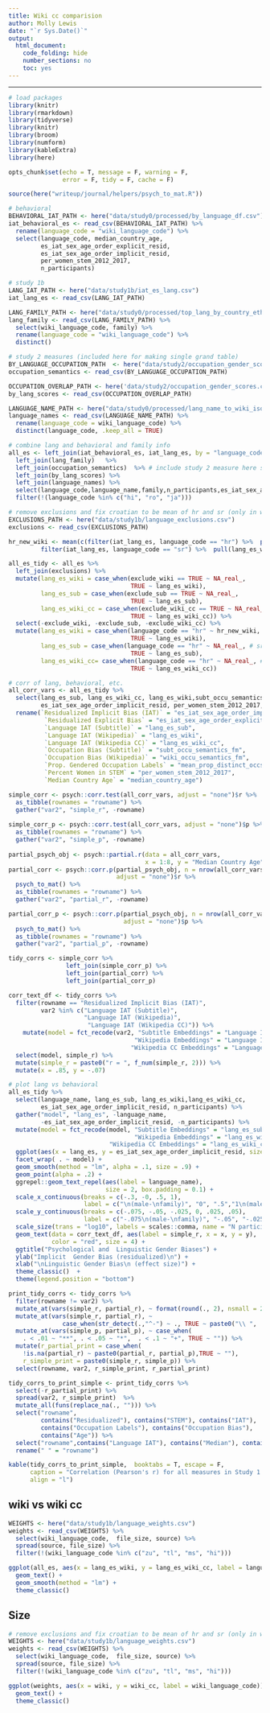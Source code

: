 ```yaml
---
title: Wiki cc comparision
author: Molly Lewis 
date: "`r Sys.Date()`"
output: 
  html_document:
    code_folding: hide
    number_sections: no
    toc: yes
---
```

  
******

```r

# load packages
library(knitr)
library(rmarkdown)
library(tidyverse)
library(knitr)
library(broom)
library(numform)
library(kableExtra)
library(here)

opts_chunk$set(echo = T, message = F, warning = F, 
               error = F, tidy = F, cache = F)

source(here("writeup/journal/helpers/psych_to_mat.R"))

```


```r
# behavioral
BEHAVIORAL_IAT_PATH <- here("data/study0/processed/by_language_df.csv")
iat_behavioral_es <- read_csv(BEHAVIORAL_IAT_PATH) %>%
  rename(language_code = "wiki_language_code") %>%
  select(language_code, median_country_age, 
         es_iat_sex_age_order_explicit_resid,
         es_iat_sex_age_order_implicit_resid, 
         per_women_stem_2012_2017, 
         n_participants)

# study 1b
LANG_IAT_PATH <- here("data/study1b/iat_es_lang.csv")
iat_lang_es <- read_csv(LANG_IAT_PATH)

LANG_FAMILY_PATH <- here("data/study0/processed/top_lang_by_country_ethnologue.csv")
lang_family <- read_csv(LANG_FAMILY_PATH) %>%
  select(wiki_language_code, family) %>%
  rename(language_code = "wiki_language_code") %>%
  distinct()

# study 2 measures (included here for making single grand table)
BY_LANGUAGE_OCCUPATION_PATH  <- here("data/study2/occupation_gender_score_by_language.csv")
occupation_semantics <- read_csv(BY_LANGUAGE_OCCUPATION_PATH) 

OCCUPATION_OVERLAP_PATH <- here('data/study2/occupation_gender_scores.csv')
by_lang_scores <- read_csv(OCCUPATION_OVERLAP_PATH)

LANGUAGE_NAME_PATH <- here("data/study0/processed/lang_name_to_wiki_iso.csv")
language_names <- read_csv(LANGUAGE_NAME_PATH) %>%
  rename(language_code = wiki_language_code) %>%
  distinct(language_code, .keep_all = TRUE)

# combine lang and behavioral and family info
all_es <- left_join(iat_behavioral_es, iat_lang_es, by = "language_code") %>%
  left_join(lang_family)   %>%
  left_join(occupation_semantics)  %>% # include study 2 measure here so can make table
  left_join(by_lang_scores) %>%
  left_join(language_names) %>%
  select(language_code,language_name,family,n_participants,es_iat_sex_age_order_implicit_resid, es_iat_sex_age_order_explicit_resid, median_country_age, per_women_stem_2012_2017, lang_es_sub, lang_es_wiki, lang_es_wiki_cc, mean_prop_distinct_occs, subt_occu_semantics_fm, wiki_occu_semantics_fm)  %>%
  filter(!(language_code %in% c("hi", "ro", "ja")))

```

```r
# remove exclusions and fix croatian to be mean of hr and sr (only in wiki)
EXCLUSIONS_PATH <- here("data/study1b/language_exclusions.csv") 
exclusions <- read_csv(EXCLUSIONS_PATH)

hr_new_wiki <- mean(c(filter(iat_lang_es, language_code == "hr") %>%  pull(lang_es_wiki),
         filter(iat_lang_es, language_code == "sr") %>%  pull(lang_es_wiki)))

all_es_tidy <- all_es %>%
  left_join(exclusions) %>%
  mutate(lang_es_wiki = case_when(exclude_wiki == TRUE ~ NA_real_,
                                  TRUE ~ lang_es_wiki),
         lang_es_sub = case_when(exclude_sub == TRUE ~ NA_real_,
                                  TRUE ~ lang_es_sub),
         lang_es_wiki_cc = case_when(exclude_wiki_cc == TRUE ~ NA_real_,
                                  TRUE ~ lang_es_wiki_cc)) %>%
  select(-exclude_wiki, -exclude_sub, -exclude_wiki_cc) %>%
  mutate(lang_es_wiki = case_when(language_code == "hr" ~ hr_new_wiki,
                                  TRUE ~ lang_es_wiki),
         lang_es_sub = case_when(language_code == "hr" ~ NA_real_, # sr is missing from sub
                                  TRUE ~ lang_es_sub),
         lang_es_wiki_cc= case_when(language_code == "hr" ~ NA_real_, # sr is missing from sub/wiki_cc #check this
                                  TRUE ~ lang_es_wiki_cc)) 
```

```r
# corr of lang, behavioral, etc.
all_corr_vars <- all_es_tidy %>%
  select(lang_es_sub, lang_es_wiki_cc, lang_es_wiki,subt_occu_semantics_fm, wiki_occu_semantics_fm, mean_prop_distinct_occs, es_iat_sex_age_order_explicit_resid, 
         es_iat_sex_age_order_implicit_resid, per_women_stem_2012_2017, median_country_age) %>%
  rename(`Residualized Implicit Bias (IAT)` = "es_iat_sex_age_order_implicit_resid",
          `Residualized Explicit Bias` = "es_iat_sex_age_order_explicit_resid",
          `Language IAT (Subtitle)` = "lang_es_sub",
          `Language IAT (Wikipedia)` = "lang_es_wiki",
          `Language IAT (Wikipedia CC)` = "lang_es_wiki_cc",
          `Occupation Bias (Subtitle)` = "subt_occu_semantics_fm",
          `Occupation Bias (Wikipedia)` = "wiki_occu_semantics_fm",
          `Prop. Gendered Occupation Labels` = "mean_prop_distinct_occs",
          `Percent Women in STEM` = "per_women_stem_2012_2017",
          `Median Country Age` = "median_country_age") 

simple_corr <- psych::corr.test(all_corr_vars, adjust = "none")$r %>%
  as_tibble(rownames = "rowname") %>%
  gather("var2", "simple_r", -rowname)
  
simple_corr_p <- psych::corr.test(all_corr_vars, adjust = "none")$p %>%
  as_tibble(rownames = "rowname") %>%
  gather("var2", "simple_p", -rowname)
  
partial_psych_obj <- psych::partial.r(data = all_corr_vars, 
                                      x = 1:8, y = "Median Country Age" ) 
partial_corr <- psych::corr.p(partial_psych_obj, n = nrow(all_corr_vars) - 1, 
                              adjust = "none")$r %>%
  psych_to_mat() %>%
  as_tibble(rownames = "rowname") %>%
  gather("var2", "partial_r", -rowname)

partial_corr_p <- psych::corr.p(partial_psych_obj, n = nrow(all_corr_vars) - 1, 
                                adjust = "none")$p %>%
  psych_to_mat() %>%
  as_tibble(rownames = "rowname") %>%
  gather("var2", "partial_p", -rowname)

tidy_corrs <- simple_corr %>%
                left_join(simple_corr_p) %>%
                left_join(partial_corr) %>%
                left_join(partial_corr_p) 
```


```r

corr_text_df <- tidy_corrs %>%
  filter(rowname == "Residualized Implicit Bias (IAT)", 
         var2 %in% c("Language IAT (Subtitle)",
                     "Language IAT (Wikipedia)",
                      "Language IAT (Wikipedia CC)")) %>%
    mutate(model = fct_recode(var2, "Subtitle Embeddings" = "Language IAT (Subtitle)",
                                   "Wikipedia Embeddings" = "Language IAT (Wikipedia)",
                                  "Wikipedia CC Embeddings" = "Language IAT (Wikipedia CC)"))  %>%
  select(model, simple_r) %>%
  mutate(simple_r = paste0("r = ", f_num(simple_r, 2))) %>%
  mutate(x = .85, y = -.07)

# plot lang vs behavioral
all_es_tidy %>%
  select(language_name, lang_es_sub, lang_es_wiki,lang_es_wiki_cc,
         es_iat_sex_age_order_implicit_resid, n_participants) %>%
  gather("model", "lang_es", -language_name,
         -es_iat_sex_age_order_implicit_resid, -n_participants) %>%
  mutate(model = fct_recode(model, "Subtitle Embeddings" = "lang_es_sub",
                                   "Wikipedia Embeddings" = "lang_es_wiki",
                            "Wikipedia CC Embeddings" = "lang_es_wiki_cc")) %>%
  ggplot(aes(x = lang_es, y = es_iat_sex_age_order_implicit_resid, size = n_participants)) +
  facet_wrap( . ~ model) +
  geom_smooth(method = "lm", alpha = .1, size = .9) +
  geom_point(alpha = .2) +
  ggrepel::geom_text_repel(aes(label = language_name), 
                           size = 2, box.padding = 0.1) + 
  scale_x_continuous(breaks = c(-.3, -0, .5, 1), 
                     label = c("\n(male-\nfamily)", "0", ".5","1\n(male-\ncareer)") , limits = c(-.35, 1.1)) +
  scale_y_continuous(breaks = c(-.075, -.05, -.025, 0, .025, .05), 
                     label = c("-.075\n(male-\nfamily)", "-.05", "-.025", "0", ".025", ".05\n(male-\ncareer)") , limits = c(-.08, .06) ) +
  scale_size(trans = "log10", labels = scales::comma, name = "N participants") +
  geom_text(data = corr_text_df, aes(label = simple_r, x = x, y = y), 
            color = "red", size = 4) +
  ggtitle("Psychological and  Linguistic Gender Biases") +
  ylab("Implicit  Gender Bias (residualized)\n") +
  xlab("\nLinguistic Gender Bias\n (effect size)") +
  theme_classic()  +
  theme(legend.position = "bottom")
```



```r
print_tidy_corrs <- tidy_corrs %>%
  filter(rowname != var2) %>%
  mutate_at(vars(simple_r, partial_r), ~ format(round(., 2), nsmall = 2) %>%  f_num(., digits = 2)) %>%
  mutate_at(vars(simple_r, partial_r), ~ 
               case_when(str_detect(.,"^-") ~ ., TRUE ~ paste0("\\ ", .))) %>% # add leading space so decimals align
  mutate_at(vars(simple_p, partial_p), ~ case_when(
    . < .01 ~ "**", . < .05 ~ "*",  . < .1 ~ "+", TRUE ~ "")) %>%
  mutate(r_partial_print = case_when(
    !is.na(partial_r) ~ paste0(partial_r, partial_p),TRUE ~ ""),
    r_simple_print = paste0(simple_r, simple_p)) %>%
  select(rowname, var2, r_simple_print, r_partial_print)

tidy_corrs_to_print_simple <- print_tidy_corrs %>%
  select(-r_partial_print) %>%
  spread(var2, r_simple_print)  %>%
  mutate_all(funs(replace_na(., ""))) %>%
  select("rowname", 
         contains("Residualized"), contains("STEM"), contains("IAT"),
         contains("Occupation Labels"), contains("Occupation Bias"),
         contains("Age")) %>%
  select("rowname",contains("Language IAT"), contains("Median"), contains("Occupation Bias"), contains("STEM"), contains("Occupation Labels"),  contains("Residualized")) %>%
  rename(" " = "rowname")

kable(tidy_corrs_to_print_simple,  booktabs = T, escape = F,
      caption = "Correlation (Pearson's r) for all measures in Study 1 and 2 at the level of languages. Top panel shows simple correlations; bottom panel shows partial correlations controlling for median country age. Single asterisks indicate p < .05 and double asterisks indicate p < .01. The + symbol indicates a marginally significant p-value, p < .1.",
      align = "l")

```


## wiki vs wiki cc
```r
WEIGHTS <- here("data/study1b/language_weights.csv") 
weights <- read_csv(WEIGHTS) %>%
  select(wiki_language_code,  file_size, source) %>%
  spread(source, file_size) %>%
  filter(!(wiki_language_code %in% c("zu", "tl", "ms", "hi")))

ggplot(all_es, aes(x = lang_es_wiki, y = lang_es_wiki_cc, label = language_code)) +
  geom_text() +
  geom_smooth(method = "lm") +
  theme_classic()

```

## Size
```r
# remove exclusions and fix croatian to be mean of hr and sr (only in wiki)
WEIGHTS <- here("data/study1b/language_weights.csv") 
weights <- read_csv(WEIGHTS) %>%
  select(wiki_language_code,  file_size, source) %>%
  spread(source, file_size) %>%
  filter(!(wiki_language_code %in% c("zu", "tl", "ms", "hi")))

ggplot(weights, aes(x = wiki, y = wiki_cc, label = wiki_language_code)) +
  geom_text() +
  theme_classic()

```

